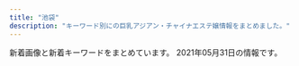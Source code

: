 ```yaml
---
title: "池袋"
description: "キーワード別にの巨乳アジアン・チャイナエステ嬢情報をまとめました。"
---
```


新着画像と新着キーワードをまとめています。
2021年05月31日の情報です。

<DmmAffiliateIns />
<KeywordTable
  shops={
    [
    {
        "img_links": [
            "http://es-hana.work/img/nana1.jpg",
            "http://es-hana.work/images/3.jpg",
            "http://es-hana.work/images/tg.jpg",
            "http://es-hana.work/staff/rina.jpg",
            "http://es-hana.work/staff/yui.jpg",
            "http://es-hana.work/images/sys2.jpg",
            "http://es-hana.work/images/ac1.jpg",
            "http://es-hana.work/img/miki1.jpg",
            "http://es-hana.work/images/int.jpg",
            "http://es-hana.work/staff/nami.jpg",
            "http://es-hana.work/img/yui1.jpg",
            "http://es-hana.work/images/1.jpg",
            "http://es-hana.work/images/2.jpg",
            "http://es-hana.work/img/aya1.jpg",
            "http://es-hana.work/images/ac2.jpg",
            "http://es-hana.work/images/head.jpg",
            "http://es-hana.work/img/nami1.jpg",
            "http://es-hana.work/staff/miki.jpg",
            "http://es-hana.work/images/staff_t.jpg",
            "http://es-hana.work/images/8.jpg",
            "http://es-hana.work/images/6.jpg",
            "http://es-hana.work/staff/nana.jpg",
            "http://es-hana.work/images/sys1.jpg",
            "http://es-hana.work/staff/aya.jpg",
            "http://es-hana.work/staff/haruka.jpg",
            "http://es-hana.work/images/5.jpg",
            "http://es-hana.work/images/interior_t.jpg",
            "http://es-hana.work/images/9.jpg",
            "http://es-hana.work/img/rina1.jpg",
            "http://es-hana.work/staff/ai.jpg",
            "http://es-hana.work/img/ai1.jpg",
            "http://es-hana.work/images/news.jpg",
            "http://es-hana.work/img/haruka1.jpg",
            "http://es-hana.work/staff/yuna.jpg",
            "http://es-hana.work/images/7.jpg",
            "http://es-hana.work/images/line.jpg"
        ],
        "url": "http://es-hana.work/",
        "name": "\u82b1\u6c34\u6728",
        "station": "JR\u6c60\u888b\u99c5\u897f\u53e3(\u5317)",
        "keywords": {}
    },
    {
        "keywords": {},
        "img_links": [],
        "url": "http://mangetsudou.tyo.cm/",
        "station": "JR\u6c60\u888b\u99c5\u897f\u53e3",
        "name": "\u6e80\u6708\u5802"
    },
    {
        "keywords": {
            "82": 10,
            "84": 8,
            "85": 4,
            "83": 10,
            "81": 4
        },
        "name": "\u30b9\u30a4\u30fc\u30c8\u30de\u30c3\u30c8",
        "station": "JR\u6c60\u888b\u99c5\u897f\u53e3",
        "url": "http://c-sun2.com/",
        "img_links": [
            "http://c-sun2.com/image/cast/cast_471_1_l.jpg",
            "http://c-sun2.com/img/topbar_osusume.png",
            "http://c-sun2.com/image/cast/cast_496_1_l.jpg",
            "http://c-sun2.com/image/shame/192_1_l.jpg",
            "http://c-sun2.com/image/cast/cast_534_2_l.jpg",
            "http://c-sun2.com/image/cast/cast_453_2_l.jpg",
            "http://c-sun2.com/image/cast/cast_492_2_l.jpg",
            "http://c-sun2.com/image/cast/cast_496_2_l.jpg",
            "http://c-sun2.com/image/cast/cast_473_2_l.jpg",
            "http://c-sun2.com/img/bar_therapist.png",
            "http://c-sun2.com/image/cast/cast_466_1_l.jpg",
            "http://c-sun2.com/image/cast/cast_393_2_l.jpg",
            "http://c-sun2.com/image/cast/cast_453_1_l.jpg",
            "http://c-sun2.com/image/cast/cast_485_2_l.jpg",
            "http://c-sun2.com/image/cast/cast_524_2_l.jpg",
            "http://c-sun2.com/image/cast/cast_390_1_l.jpg",
            "http://c-sun2.com/image/cast/cast_360_1_l.jpg",
            "http://c-sun2.com/image/cast/cast_466_2_l.jpg",
            "http://c-sun2.com/image/cast/cast_484_2_l.jpg",
            "http://c-sun2.com/image/cast/cast_471_2_l.jpg",
            "http://c-sun2.com/img/bar_profile.png",
            "http://c-sun2.com/image/cast/cast_326_2_l.jpg",
            "http://c-sun2.com/image/cast/cast_357_1_l.jpg",
            "http://c-sun2.com/image/cast/cast_580_1_l.jpg",
            "http://c-sun2.com/img/topbar_camp.png",
            "http://c-sun2.com/image/cast/cast_393_1_l.jpg",
            "http://c-sun2.com/image/cast/cast_533_1_l.jpg",
            "http://c-sun2.com/img/header.jpg",
            "http://c-sun2.com/image/cast/cast_357_2_l.jpg",
            "http://c-sun2.com/image/cast/cast_484_1_l.jpg",
            "http://c-sun2.com/image/cast/cast_524_1_l.jpg",
            "http://c-sun2.com/image/cast/cast_390_2_l.jpg",
            "http://c-sun2.com/img/event/camp3.jpg",
            "http://c-sun2.com/img/bar_grallery.png",
            "http://c-sun2.com/img/topbar_news.png",
            "http://c-sun2.com/image/cast/cast_485_1_l.jpg",
            "http://c-sun2.com/image/cast/cast_533_2_l.jpg",
            "http://c-sun2.com/image/cast/cast_362_2_l.jpg",
            "http://c-sun2.com/image/cast/cast_473_1_l.jpg",
            "http://c-sun2.com/img/icon/new.png",
            "http://c-sun2.com/image/cast/cast_534_1_l.jpg",
            "http://c-sun2.com/image/cast/cast_360_2_l.jpg",
            "http://c-sun2.com/image/cast/cast_362_1_l.jpg",
            "http://c-sun2.com/image/cast/cast_492_1_l.jpg",
            "http://c-sun2.com/image/cast/cast_326_1_l.jpg"
        ]
    },
    {
        "station": "JR\u6c60\u888b\u99c5\u897f\u53e3",
        "url": "https://www.aroma-angels.net/",
        "keywords": {
            "D": 19,
            "88": 5,
            "E": 1,
            "C": 49,
            "85": 15,
            "86": 6,
            "83": 2,
            "87": 7
        },
        "img_links": [
            "https://menlog.net/link/menlog20040.jpg",
            "https://www.aroma-angels.net/images/ml_11_1_882.jpg",
            "https://www.aroma-angels.net/images/mc_1_1_446.jpg",
            "https://www.aroma-angels.net/images/up_5_18_0.jpg",
            "http://www.aroma-angels.net/images/up_5_6_0.jpg",
            "http://www.aroma-angels.net/images/mt_10_1_144.jpg",
            "https://www.aroma-angels.net/images/ml_11_1_241.jpg",
            "https://www.aroma-angels.net/images/ml_11_1_960.jpg",
            "https://www.aroma-angels.net/images/mc_1_1_505.jpg",
            "https://www.aroma-angels.net/images/mc_1_1_1698.jpeg",
            "https://www.aroma-angels.net/images/ml_11_1_506.jpg",
            "http://www.aroma-angels.net/images/mt_10_1_505.jpg",
            "https://www.aroma-angels.net/images/up_5_8_0.jpg",
            "https://www.aroma-angels.net/images/mc_1_1_508.jpg",
            "https://www.aroma-angels.net/images/ml_11_1_1285.jpg",
            "http://www.aroma-angels.net/images/up_5_27_0.jpg",
            "https://www.aroma-angels.net/asset/img/top.jpg",
            "https://www.aroma-angels.net/images/mc_1_2_144.jpg",
            "https://www.aroma-angels.net/images/ml_11_1_445.jpg",
            "https://www.aroma-angels.net/images/ml_11_1_239.jpg",
            "http://www.aroma-angels.net/images/up_5_23_0.jpg",
            "https://www.aroma-angels.net/images/mc_1_2_445.jpg",
            "http://www.aroma-angels.net/images/mt_10_1_508.jpg",
            "https://www.aroma-angels.net/images/link/link_37.png",
            "https://www.aroma-angels.net/images/up_5_15_0.jpg",
            "https://www.aroma-angels.net/images/ml_11_1_314.jpg",
            "https://www.aroma-angels.net/images/mt_10_1_1092.jpg",
            "https://www.aroma-angels.net/images/mt_10_1_506.jpg",
            "https://www.aroma-angels.net/images/ml_11_1_508.jpg",
            "http://www.aroma-angels.net/asset/img/spacer300x450.png",
            "https://www.aroma-angels.net/images/ml_11_1_268.jpg",
            "https://www.aroma-angels.net/images/up_5_23_0.jpg",
            "https://www.aroma-angels.net/images/link/link_15.jpg",
            "http://www.aroma-angels.net/asset/img/top2.jpg",
            "http://www.aroma-angels.net/images/up_5_8_0.jpg",
            "https://www.aroma-angels.net/images/up_5_5_0.jpg",
            "https://www.aroma-angels.net/images/mc_1_2_1092.jpg",
            "https://www.aroma-angels.net/images/up_5_13_0.jpg",
            "http://www.aroma-angels.net/images/up_5_26_0.jpg",
            "http://www.aroma-angels.net/images/link/link_34.jpg",
            "https://www.aroma-angels.net/images/ml_11_1_1698.jpeg",
            "http://www.aroma-angels.net/images/mt_10_1_506.jpg",
            "https://www.aroma-angels.net/images/link/link_34.jpg",
            "https://www.aroma-angels.net/images/ml_11_1_208.jpg",
            "https://www.aroma-angels.net/asset/img/spacer_gallery.png",
            "https://www.aroma-angels.net/images/mt_10_1_105.jpg",
            "https://www.aroma-angels.net/images/ml_11_1_240.jpg",
            "https://www.aroma-angels.net/images/ml_11_1_144.jpg",
            "https://www.aroma-angels.net/asset/img/top2.jpg",
            "https://www.aroma-angels.net/images/ml_11_1_105.jpg",
            "https://www.aroma-angels.net/images/mc_1_1_1064.jpg",
            "https://www.aroma-angels.net/images/mt_10_1_505.jpg",
            "http://www.aroma-angels.net/images/up_5_7_0.jpg",
            "https://www.aroma-angels.net/images/up_5_26_0.jpg",
            "https://estama.jp/assets_new/default/pc/img/page/link/estama_200_40.png",
            "https://www.aroma-angels.net/images/mc_1_1_445.jpg",
            "https://www.aroma-angels.net/images/mc_1_2_105.jpg",
            "http://www.aroma-angels.net/images/up_5_5_0.jpg",
            "http://www.aroma-angels.net/asset/img/top.jpg",
            "http://www.aroma-angels.net/images/up_5_17_0.jpg",
            "http://www.aroma-angels.net/images/up_5_22_0.jpg",
            "https://www.aroma-angels.net/images/up_5_9_0.jpg",
            "https://www.aroma-angels.net/images/ml_11_1_1064.jpg",
            "https://www.aroma-angels.net/images/up_5_14_0.jpg",
            "https://www.aroma-angels.net/images/ml_11_1_446.jpg",
            "http://www.aroma-angels.net/images/link/link_27.jpg",
            "https://www.aroma-angels.net/images/up_5_6_0.jpg",
            "https://www.aroma-angels.net/images/mc_1_1_208.jpg",
            "https://www.aroma-angels.net/images/up_5_22_0.jpg",
            "http://www.aroma-angels.net/images/link/link_15.jpg",
            "http://www.aroma-angels.net/images/up_5_25_0.jpg",
            "https://www.aroma-angels.net/images/mt_10_1_508.jpg",
            "https://www.aroma-angels.net/images/ml_11_1_425.jpg",
            "https://www.aroma-angels.net/asset/img/spacer300x450.png",
            "https://www.aroma-angels.net/images/ml_11_1_1272.jpg",
            "http://www.aroma-angels.net/images/link/link_37.png",
            "https://www.aroma-angels.net/images/mc_1_1_241.jpg",
            "http://www.aroma-angels.net/images/link/link_31.jpg",
            "http://www.aroma-angels.net/images/mt_10_1_1092.jpg",
            "https://www.aroma-angels.net/images/up_5_27_0.jpg",
            "https://www.aroma-angels.net/images/link/link_19.jpg",
            "https://www.aroma-angels.net/images/ml_11_1_1338.jpg",
            "https://www.aroma-angels.net/images/mc_1_1_1092.jpg",
            "https://www.aroma-angels.net/images/up_5_7_0.jpg",
            "https://www.aroma-angels.net/images/ml_11_1_1092.jpg",
            "https://www.aroma-angels.net/images/ml_11_1_1411.jpg",
            "http://www.aroma-angels.net/asset/img/spacer900x360.png",
            "https://www.aroma-angels.net/images/mc_1_1_506.jpg",
            "https://www.aroma-angels.net/images/up_5_25_0.jpg",
            "https://www.aroma-angels.net/images/mt_10_1_446.jpg",
            "https://www.aroma-angels.net/images/mc_1_1_507.jpg",
            "https://www.aroma-angels.net/images/mc_1_1_144.jpg",
            "https://www.aroma-angels.net/images/ml_11_1_505.jpg",
            "http://www.aroma-angels.net/images/mt_10_1_105.jpg",
            "https://www.aroma-angels.net/images/up_5_17_0.jpg",
            "https://www.aroma-angels.net/asset/img/spacer900x360.png",
            "https://www.aroma-angels.net/images/up_5_11_0.jpeg",
            "http://www.aroma-angels.net/images/up_5_10_0.jpg",
            "https://www.aroma-angels.net/images/ml_11_1_2202.jpg",
            "https://www.aroma-angels.net/images/mc_1_1_425.jpg",
            "http://www.aroma-angels.net/images/mt_10_1_446.jpg",
            "https://www.aroma-angels.net/images/up_5_12_0.jpg",
            "https://www.aroma-angels.net/images/mc_1_1_882.jpg",
            "https://www.aroma-angels.net/images/link/link_31.jpg",
            "https://www.aroma-angels.net/images/ml_11_1_507.jpg",
            "http://www.aroma-angels.net/images/up_5_9_0.jpg",
            "https://www.aroma-angels.net/images/up_5_10_0.jpg",
            "https://www.aroma-angels.net/images/link/link_27.jpg",
            "https://www.aroma-angels.net/images/mc_1_1_105.jpg",
            "https://www.aroma-angels.net/images/mt_10_1_144.jpg",
            "https://www.aroma-angels.net/images/up_5_19_0.jpg"
        ],
        "name": "AromaAngels\uff5e\u6c60\u888b\u30a2\u30ed\u30de\u30a8\u30f3\u30b8\u30a7\u30eb\u30ba\uff5e"
    },
    {
        "name": "New RELAX TIME",
        "url": "https://www.relax-es.net/",
        "keywords": {
            "F": 27,
            "C": 35,
            "89": 49,
            "E": 63,
            "D": 48,
            "87": 18,
            "88": 63,
            "90": 9
        },
        "img_links": [
            "https://www.relax-es.net/w160-p400/img/uploadfile/imgpc01601601781.jpg",
            "https://www.relax-es.net/w160-p400/img/uploadfile/imgpc01601942105.jpg",
            "https://www.relax-es.net/w200-p300/img/uploadfile/imgpc01601601975.jpg",
            "https://www.relax-es.net/w200-p300/img/uploadfile/imgpc01601942142.jpg",
            "https://www.relax-es.net/img/uploadfile/imgpc01601602761.jpg",
            "https://www.relax-es.net/img/uploadfile/imgpc01601602016.jpg",
            "https://www.relax-es.net/w160-p400/img/uploadfile/imgpc01601602890.jpg",
            "https://www.relax-es.net/img/uploadfile/imgpc01601602188.jpg",
            "https://www.relax-es.net/img/uploadfile/imgpc01608535915.jpg",
            "https://www.relax-es.net/img/num4.png",
            "https://www.relax-es.net/w160-p400/img/uploadfile/imgpc01601603008.jpg",
            "https://www.relax-es.net/img/num2.png",
            "https://www.relax-es.net/img/uploadfile/img_1601600707.jpg",
            "https://www.relax-es.net/img/uploadfile/imgpc01608535716.jpg",
            "https://www.relax-es.net/img/uploadfile/imgpc01601602443.jpg",
            "https://www.relax-es.net/img/syscard.png",
            "https://www.relax-es.net/img/kantan.jpg",
            "https://www.relax-es.net/img/area.jpg",
            "https://www.relax-es.net/w160-p400/img/uploadfile/imgpc01601602326.jpg",
            "https://www.relax-es.net/w160-p400/img/uploadfile/imgpc01601602676.jpg",
            "https://www.relax-es.net/img/uploadfile/imgpc01601602890.jpg",
            "https://www.relax-es.net/w200-p300/img/uploadfile/imgpc01601942165.jpg",
            "https://www.relax-es.net/img/uploadfile/imgpc01608535826.jpg",
            "https://www.relax-es.net/img/uploadfile/imgpc01601942165.jpg",
            "https://www.relax-es.net/img/uploadfile/imgpc01601602970.jpg",
            "https://www.relax-es.net/w200-p300/img/uploadfile/imgpc01608535716.jpg",
            "https://www.relax-es.net/w200-p80/img/uploadfile/imgpc01601942105.jpg",
            "https://www.relax-es.net/img/uploadfile/img_1601600792.jpg",
            "https://www.relax-es.net/img/uploadfile/imgpc01601603008.jpg",
            "https://www.relax-es.net/img/bana04.jpg",
            "https://www.relax-es.net/w160-p400/img/uploadfile/imgpc01601602016.jpg",
            "https://www.relax-es.net/w160-p400/img/uploadfile/imgpc01608535826.jpg",
            "https://www.relax-es.net/img/uploadfile/imgpc01601942123.jpg",
            "https://www.relax-es.net/w160-p400/img/uploadfile/imgpc01601942142.jpg",
            "https://www.relax-es.net/w160-p400/img/uploadfile/imgpc01601602761.jpg",
            "https://www.relax-es.net/img/num3.png",
            "https://www.relax-es.net/w160-p400/img/uploadfile/imgpc01608535716.jpg",
            "https://www.relax-es.net/img/uploadfile/imgpc01601602403.jpg",
            "https://www.relax-es.net/w230-p230/img/uploadfile/img_1601600792.jpg",
            "https://www.relax-es.net/w160-p400/img/uploadfile/imgpc01601942123.jpg",
            "https://www.relax-es.net/img/bana01.jpg",
            "https://www.relax-es.net/img/uploadfile/imgpc01601942142.jpg",
            "https://www.relax-es.net/w160-p400/img/uploadfile/imgpc01608535915.jpg",
            "https://www.relax-es.net/img/uploadfile/imgpc01601602326.jpg",
            "https://www.relax-es.net/w160-p400/img/uploadfile/imgpc01601601975.jpg",
            "https://www.relax-es.net/img/uploadfile/imgpc01601602676.jpg",
            "https://www.relax-es.net/w200-p300/img/uploadfile/imgpc01601602970.jpg",
            "https://www.relax-es.net/w160-p400/img/uploadfile/imgpc01608535783.jpg",
            "https://www.relax-es.net/img/uploadfile/imgpc01601942105.jpg",
            "https://www.relax-es.net/img/icon/new.png",
            "https://www.relax-es.net/w160-p400/img/uploadfile/imgpc01601602269.jpg",
            "https://www.relax-es.net/img/num5.png",
            "https://www.relax-es.net/w200-p300/img/uploadfile/imgpc01601603008.jpg",
            "https://www.relax-es.net/w300-p200/img/uploadfile/imgpc01601942105.jpg",
            "https://www.relax-es.net/w200-p300/img/uploadfile/imgpc01601602403.jpg",
            "https://www.relax-es.net/img/num1.png",
            "https://www.relax-es.net/img/bana05.jpg",
            "https://www.relax-es.net/w160-p400/img/uploadfile/imgpc01601942165.jpg",
            "https://www.relax-es.net/w300-p200/img/uploadfile/imgpc01601601975.jpg",
            "https://www.relax-es.net/w160-p400/img/uploadfile/imgpc01601942092.jpg",
            "https://www.relax-es.net/img/uploadfile/imgpc01601601781.jpg",
            "https://www.relax-es.net/img/bana07.jpg",
            "https://www.relax-es.net/w160-p400/img/uploadfile/imgpc01601602403.jpg",
            "https://www.relax-es.net/img/uploadfile/imgpc01608535783.jpg",
            "https://www.relax-es.net/img/uploadfile/imgpc01601601975.jpg",
            "https://www.relax-es.net/w160-p400/img/uploadfile/imgpc01601602188.jpg",
            "https://www.relax-es.net/img/bana03.jpg",
            "https://www.relax-es.net/img/bana02.jpg",
            "https://www.relax-es.net/img/uploadfile/1601603998.png",
            "https://www.relax-es.net/img/companioncoment.png",
            "https://www.relax-es.net/img/uploadfile/imgpc01601942092.jpg",
            "https://www.relax-es.net/img/bana10.jpg",
            "https://www.relax-es.net/w160-p400/img/uploadfile/imgpc01601602443.jpg",
            "https://www.relax-es.net/img/uploadfile/imgpc01601602269.jpg",
            "https://www.relax-es.net/w200-p300/img/uploadfile/imgpc01601942092.jpg",
            "https://www.relax-es.net/w200-p300/img/uploadfile/imgpc01608535915.jpg",
            "https://www.relax-es.net/w160-p400/img/uploadfile/imgpc01601602970.jpg"
        ],
        "station": "JR\u6c60\u888b\u99c5\u897f\u53e3(\u5317)"
    },
    {
        "name": "CoCo8 \u30b3\u30b3\u30a8\u30a4\u30c8",
        "keywords": {
            "86": 2,
            "88": 1,
            "90": 1
        },
        "station": "JR\u6c60\u888b\u99c5\u897f\u53e3",
        "url": "http://www.coco-8.jp/",
        "img_links": [
            "http://www.coco-8.jp/_src/36741636/5.jpg",
            "http://www.coco-8.jp/_src/36741672/4.jpg",
            "http://www.coco-8.jp/_src/37791774/wechatimg437_20201113100952153.jpg",
            "http://www.coco-8.jp/_src/36742630/b.png",
            "http://www.coco-8.jp/_src/49977785/wechatimg336_20201102105038881.jpg",
            "http://www.coco-8.jp/_src/36741671/2.jpg",
            "http://www.coco-8.jp/_src/37791754/smartselect_20191212-140919_wechat.jpg",
            "http://www.coco-8.jp/_src/36746641/risa.jpg",
            "http://www.coco-8.jp/_src/36745876/pic1.jpg",
            "http://www.coco-8.jp/_src/36746644/lineline.png",
            "http://www.coco-8.jp/_src/36742714/s2.jpg",
            "http://www.coco-8.jp/_src/36746639/lineline.png",
            "http://www.coco-8.jp/_src/36746642/risa.jpg",
            "http://www.coco-8.jp/_src/36741640/1.jpg",
            "http://www.coco-8.jp/_src/36746635/iwa1.jpg",
            "http://www.coco-8.jp/_src/36746692/g3.jpg",
            "http://www.coco-8.jp/_src/36746636/iwa1.jpg",
            "http://www.coco-8.jp/_src/36742459/2.jpg",
            "http://www.coco-8.jp/_src/36742640/b.png",
            "http://www.coco-8.jp/_src/36741678/down.png",
            "http://www.coco-8.jp/_src/36741638/4.jpg",
            "http://www.coco-8.jp/_src/36746732/road2.png",
            "http://www.coco-8.jp/_src/54960397/wechatimg955.jpg",
            "http://www.coco-8.jp/_src/54960393/wechatimg955.jpg",
            "http://www.coco-8.jp/_src/36741674/5.jpg",
            "http://www.coco-8.jp/_src/36746714/b.png",
            "http://www.coco-8.jp/_src/36746345/maya.jpg",
            "http://www.coco-8.jp/_src/36745880/pic2.jpg",
            "http://www.coco-8.jp/_src/36746704/g5.png",
            "http://www.coco-8.jp/_src/36820891/cam3.png",
            "http://www.coco-8.jp/_src/36746351/lineline.png",
            "http://www.coco-8.jp/_src/36746397/mei1.jpg",
            "http://www.coco-8.jp/_src/37791789/lineline.png",
            "http://www.coco-8.jp/_src/54960364/wechatimg955.jpg",
            "http://www.coco-8.jp/_src/36742655/down.png",
            "http://www.coco-8.jp/_src/36746633/lineline.png",
            "http://www.coco-8.jp/_src/36742658/s1.jpg",
            "http://www.coco-8.jp/_src/36742636/b.png",
            "http://www.coco-8.jp/_src/36746380/aki.jpg",
            "http://www.coco-8.jp/_src/36742642/b.png",
            "http://www.coco-8.jp/_src/36813493/cam2.jpg",
            "http://www.coco-8.jp/_src/54960396/wechatimg955.jpg",
            "http://www.coco-8.jp/_src/36741637/3.jpg",
            "http://www.coco-8.jp/_src/36741639/2.jpg",
            "http://www.coco-8.jp/_src/49632727/wechatimg336_20201102105038881.jpg",
            "http://www.coco-8.jp/_src/36743040/s5.jpg",
            "http://www.coco-8.jp/_src/49977786/wechatimg336_20201102105038881.jpg",
            "http://www.coco-8.jp/_src/36742462/5.jpg",
            "http://www.coco-8.jp/_src/36746398/mei1.jpg",
            "http://www.coco-8.jp/_src/36741670/1.jpg",
            "http://www.coco-8.jp/_src/36746379/aki.jpg",
            "http://www.coco-8.jp/_src/36813492/cam2.jpg",
            "http://www.coco-8.jp/_src/36742644/sayuri.jpg",
            "http://www.coco-8.jp/_src/36746320/sayuri.jpg",
            "http://www.coco-8.jp/_src/49632559/wechatimg336_20201102105038881.jpg",
            "http://www.coco-8.jp/_src/36746688/g2.jpg",
            "http://www.coco-8.jp/_src/36746395/lineline.png",
            "http://www.coco-8.jp/_src/36742780/s3.jpg",
            "http://www.coco-8.jp/_src/49977665/wechatimg437_20201113100952153.jpg",
            "http://www.coco-8.jp/_src/49977773/wechatimg437_20201113100952153.jpg",
            "http://www.coco-8.jp/_src/36746346/maya.jpg",
            "http://www.coco-8.jp/_src/54960394/lineline.png",
            "http://www.coco-8.jp/_src/49977789/lineline.png",
            "http://www.coco-8.jp/_src/36746331/lineline.png",
            "http://www.coco-8.jp/_src/36746682/g.jpg",
            "http://www.coco-8.jp/_src/36742460/3.jpg",
            "http://www.coco-8.jp/_src/37791773/wechatimg437_20201113100952153.jpg",
            "http://www.coco-8.jp/_src/55662797/img20210426142633666355.png",
            "http://www.coco-8.jp/_src/36746702/g6.jpg",
            "http://www.coco-8.jp/_src/36742461/4.jpg",
            "http://www.coco-8.jp/_src/36742791/s4.jpg",
            "http://www.coco-8.jp/_src/36712010/sayuri.jpg",
            "http://www.coco-8.jp/_src/36741673/3.jpg",
            "http://www.coco-8.jp/_src/36742458/1.jpg",
            "http://www.coco-8.jp/_src/36742638/b.png",
            "http://www.coco-8.jp/_src/36820892/cam3.png"
        ]
    },
    {
        "img_links": [
            "http://awakoku.net/girls/mina2.jpg",
            "http://awakoku.net/girls/saki1.jpg",
            "http://awakoku.net/girls/yumi.jpg",
            "http://awakoku.net/girls/kana1.jpg",
            "http://awakoku.net/girls/nana11.jpg",
            "http://awakoku.net/girls/hana1.jpg",
            "http://awakoku.net/girls/miyuki1.jpg",
            "http://awakoku.net/girls/hana2.jpg",
            "http://awakoku.net/girls/yuri1.jpg",
            "http://awakoku.net/girls/sakura1.jpg",
            "http://awakoku.net/girls/miyuki2.jpg",
            "http://manpuku-web2.sakura.ne.jp/awakoku/image/header.jpg",
            "http://awakoku.net/girls/noimage.jpg",
            "http://awakoku.net/girls/mina1.jpg",
            "http://awakoku.net/girls/misaki2.jpg",
            "http://awakoku.net/girls/kana2.jpg",
            "http://awakoku.net/girls/nagisa2.jpg",
            "http://awakoku.net/girls/nagisa1.jpg",
            "http://awakoku.net/girls/nana22.jpg",
            "http://awakoku.net/girls/misaki1.jpg",
            "http://awakoku.net/girls/ami1.jpg",
            "http://awakoku.net/topics/img/7-1.jpg",
            "http://awakoku.net/girls/aya1.jpg",
            "http://awakoku.net/girls/yuri2.jpg",
            "http://awakoku.net/image/pickup.jpg"
        ],
        "name": "\u30a2\u30ef\u56fd\u515a",
        "keywords": {
            "D": 1,
            "C": 23,
            "85": 2,
            "F": 1,
            "86": 1,
            "84": 3,
            "87": 3,
            "88": 2,
            "83": 4,
            "E": 2
        },
        "station": "JR\u6c60\u888b\u99c5\u897f\u53e3",
        "url": "http://awakoku.net/"
    },
    {
        "img_links": [
            "http://koi.este.work/t3.jpg",
            "http://koi.este.work/up_5_3_0.jpg",
            "http://koi.este.work/2/uploadimg/1579481243.jpg",
            "http://koi.este.work/b_girl.png",
            "http://koi.este.work/tennai2.jpg",
            "http://koi.este.work/tennai3.jpg",
            "http://koi.este.work/b_news.png",
            "http://koi.este.work/2/uploadimg/1601879728.jpg",
            "http://momipara.jp/img/link/momi88.jpg",
            "http://koi.este.work/mens-esthe.png",
            "http://koi.este.work/2/uploadimg/1577672563.jpg",
            "http://koi.este.work/top.jpg",
            "http://koi.este.work/tennai4.jpg",
            "http://koi.este.work/t1.jpg",
            "http://koi.este.work/tennai.png",
            "http://koi.este.work/2/uploadimg/1565558725.jpg"
        ],
        "keywords": {
            "86": 7,
            "C": 14,
            "D": 21,
            "85": 7,
            "83": 21
        },
        "name": "\u604b",
        "station": "JR\u6c60\u888b\u99c5\u897f\u53e3",
        "url": "http://koi.este.work/"
    },
    {
        "station": "JR\u6c60\u888b\u99c5\u6771\u53e3",
        "keywords": {},
        "url": "http://manian-ikebukuro.com/",
        "name": "\u6d17\u4f53\u30de\u30cb\u30a2",
        "img_links": [
            "http://manian-ikebukuro.com/image/cast/cast_73_1_s.jpg",
            "http://manian-ikebukuro.com/image/cast/cast_6_1_s.jpg",
            "http://manian-ikebukuro.com/image/cast/cast_71_2_l.jpg",
            "http://manian-ikebukuro.com/image/cast/cast_77_1_s.jpg",
            "http://manian-ikebukuro.com/image/cast/cast_68_1_s.jpg",
            "http://manian-ikebukuro.com/image/cast/cast_63_1_s.jpg",
            "http://manian-ikebukuro.com/image/cast/cast_70_1_s.jpg",
            "http://manian-ikebukuro.com/image/cast/cast_68_2_l.jpg",
            "http://manian-ikebukuro.com/image/cast/cast_80_1_s.jpg",
            "http://manian-ikebukuro.com/image/cast/cast_64_2_l.jpg",
            "http://manian-ikebukuro.com/image/cast/cast_77_1_l.jpg",
            "http://manian-ikebukuro.com/image/cast/cast_47_1_s.jpg",
            "http://manian-ikebukuro.com/img/pickupGirl.png",
            "http://manian-ikebukuro.com/image/cast/cast_75_2_l.jpg",
            "http://manian-ikebukuro.com/image/cast/cast_71_1_s.jpg",
            "http://manian-ikebukuro.com/image/cast/cast_2_1_s.jpg",
            "http://manian-ikebukuro.com/image/cast/cast_80_1_l.jpg",
            "http://manian-ikebukuro.com/image/cast/cast_2_1_l.jpg",
            "http://manian-ikebukuro.com/image/cast/cast_69_1_s.jpg",
            "http://manian-ikebukuro.com/image/cast/cast_69_1_l.jpg",
            "http://manian-ikebukuro.com/img/line1.jpg",
            "http://manian-ikebukuro.com/image/cast/cast_67_1_l.jpg",
            "http://manian-ikebukuro.com/image/cast/cast_64_1_l.jpg",
            "http://manian-ikebukuro.com/image/cast/cast_67_2_l.jpg",
            "http://manian-ikebukuro.com/image/cast/cast_71_1_l.jpg",
            "http://manian-ikebukuro.com/image/cast/cast_47_2_l.jpg",
            "http://manian-ikebukuro.com/img/bar_profile.png",
            "http://manian-ikebukuro.com/image/cast/cast_74_2_l.jpg",
            "http://manian-ikebukuro.com/image/cast/10x10.jpg",
            "http://manian-ikebukuro.com/image/cast/cast_68_1_l.jpg",
            "http://manian-ikebukuro.com/image/cast/cast_67_1_s.jpg",
            "http://manian-ikebukuro.com/img/QRcode.png",
            "http://manian-ikebukuro.com/image/cast/cast_77_2_l.jpg",
            "http://manian-ikebukuro.com/image/cast/cast_47_1_l.jpg",
            "http://manian-ikebukuro.com/img/header0.jpg",
            "http://manian-ikebukuro.com/image/cast/cast_75_1_s.jpg",
            "http://manian-ikebukuro.com/image/cast/cast_64_1_s.jpg",
            "http://manian-ikebukuro.com/img/bar_staff.png",
            "http://manian-ikebukuro.com/sp/img/tel.png",
            "http://manian-ikebukuro.com/image/cast/cast_80_2_l.jpg",
            "http://manian-ikebukuro.com/image/cast/cast_74_1_s.jpg",
            "http://manian-ikebukuro.com/image/cast/cast_73_2_l.jpg",
            "http://manian-ikebukuro.com/image/cast/cast_69_2_l.jpg",
            "http://manian-ikebukuro.com/image/cast/cast_74_1_l.jpg",
            "http://manian-ikebukuro.com/img/tel.png",
            "http://manian-ikebukuro.com/img/spSite.jpg",
            "http://manian-ikebukuro.com/image/cast/cast_2_2_l.jpg",
            "http://manian-ikebukuro.com/image/cast/cast_63_1_l.jpg",
            "http://manian-ikebukuro.com/img/news3.png",
            "http://manian-ikebukuro.com/image/cast/cast_75_1_l.jpg",
            "http://manian-ikebukuro.com/img/news1.png",
            "http://manian-ikebukuro.com/image/cast/cast_73_1_l.jpg"
        ]
    },
    {
        "keywords": {
            "F": 43,
            "84": 235,
            "88": 44,
            "82": 53,
            "C": 240,
            "85": 94,
            "83": 138,
            "D": 187
        },
        "img_links": [
            "https://honeybee2.com/images_staff/168/111319171076.jpg",
            "https://honeybee2.com/images/bnr_side_card.png",
            "https://honeybee2.com/images/btn_next.png",
            "https://honeybee2.com/images_staff/133/041312285087.jpg",
            "https://honeybee2.com/images/bnr_side_concept.png",
            "https://honeybee2.com/images_staff/60/050115251333.jpg",
            "https://honeybee2.com/images/bnr_160_45.jpg",
            "https://honeybee2.com/images_staff/150/050113284720.jpg",
            "https://honeybee2.com/images/img_info_01.png",
            "https://honeybee2.com/images_staff/99/050115040623.jpg",
            "https://honeybee2.com/images/pagetop_off.png",
            "https://honeybee2.com/images_staff/134/041314164177.jpg",
            "https://honeybee2.com/images_staff/60/032207120681.jpg",
            "https://honeybee2.com/images_staff/136/041523165620.jpg",
            "https://honeybee2.com/images_staff/176/050115410027.jpg",
            "https://honeybee2.com/images/img_gallery_03.png",
            "https://honeybee2.com/images/img_gallery_06.png",
            "https://honeybee2.com/images_staff/99/110211050217.jpg",
            "https://honeybee2.com/images/btn_back.png",
            "https://honeybee2.com/images/bnr_200_40.jpg",
            "https://honeybee2.com/images/bnr_468_60.jpg",
            "https://honeybee2.com/images_staff/117/082321050834.jpg",
            "https://honeybee2.com/images/vis_castframe_01.png",
            "https://honeybee2.com/images/bnr_88_31.jpg",
            "https://honeybee2.com/images_staff/136/050114025434.jpg",
            "https://honeybee2.com/images/icon_new.png",
            "https://honeybee2.com/images_staff/111/070714141435.jpg",
            "https://honeybee2.com/images/img_gallery_02.png",
            "https://honeybee2.com/images_staff/117/050114225897.jpg",
            "https://honeybee2.com/images_staff/142/050113450875.jpg",
            "https://honeybee2.com/images/vis_profileframe.png",
            "https://honeybee2.com/images_staff/150/091116274617.jpg",
            "https://honeybee2.com/images/img_info_02.png",
            "https://honeybee2.com/images/icon_ranking_01.png",
            "https://honeybee2.com/images/icon_ranking_04.png",
            "https://honeybee2.com/images/img_gallery_04.png",
            "https://honeybee2.com/images_staff/168/050113400416.jpg",
            "https://honeybee2.com/images/icon_ranking_05.png",
            "https://honeybee2.com/images/img_gallery_05.png",
            "https://honeybee2.com/images_staff/133/050114310512.jpg",
            "https://honeybee2.com/images/no_image.jpg",
            "https://honeybee2.com/images/img_info_03.png",
            "https://honeybee2.com/images/img_info.png",
            "https://honeybee2.com/images/icon_ranking_03.png",
            "https://honeybee2.com/images_staff/108/050115134296.jpg",
            "https://honeybee2.com/images_staff/175/050113092189.jpg",
            "https://honeybee2.com/images_staff/142/060611265633.jpg",
            "https://honeybee2.com/images_staff/111/050114432551.jpg",
            "https://honeybee2.com/images/img_gallery_01.png"
        ],
        "station": "JR\u6c60\u888b\u99c5\u897f\u53e3(\u5317)",
        "url": "https://honeybee2.com/",
        "name": "\u30cf\u30cb\u30fc\u30d3\u30fc"
    },
    {
        "keywords": {},
        "url": "http://primore.jpest.net/",
        "station": "JR\u6c60\u888b\u99c5\u6771\u53e3",
        "name": "Primore \uff5e\u30d7\u30ea\u30e2\u30a2\uff5e",
        "img_links": [
            "http://primore.jpest.net/uploads//sites/9/2020/06/aroma2.jpg",
            "http://primore.jpest.net/uploads//sites/9/2021/04/3.jpg",
            "http://primore.jpest.net/uploads//sites/9/2020/06/01.jpg",
            "http://primore.jpest.net/uploads//sites/9/2020/06/r5.jpg",
            "http://primore.jpest.net/uploads//sites/9/2020/06/s3.jpg",
            "http://primore.jpest.net/uploads//sites/9/2020/06/s1.jpg",
            "http://primore.jpest.net/uploads//sites/9/2020/06/r4.jpg",
            "http://primore.jpest.net/uploads//sites/9/2020/06/s2.jpg",
            "http://primore.jpest.net/uploads//sites/9/2020/06/4.jpg",
            "http://primore.jpest.net/uploads//sites/9/2020/06/r2.jpg",
            "http://primore.jpest.net/uploads//sites/9/2020/06/aroma1.jpg",
            "http://primore.jpest.net/uploads//sites/9/2021/04/1.jpg",
            "http://primore.jpest.net/uploads//sites/9/2020/06/top-2.png",
            "http://primore.jpest.net/uploads//sites/9/2020/06/s4.jpg",
            "http://primore.jpest.net/uploads//sites/9/2020/06/02.jpg",
            "http://primore.jpest.net/uploads//sites/9/2020/06/r3.jpg",
            "http://primore.jpest.net/uploads//sites/9/2021/04/2.jpg",
            "http://primore.jpest.net/uploads//sites/9/2020/06/top1-3.png",
            "http://primore.jpest.net/uploads//sites/9/2020/06/r1.jpg"
        ]
    },
    {
        "station": "JR\u6c60\u888b\u99c5\u897f\u53e3",
        "keywords": {},
        "url": "http://new-paradise.net/",
        "img_links": [
            "http://new-paradise.net/images/down.png",
            "http://new-paradise.net/images/a4.jpg",
            "http://new-paradise.net/images/honoka.jpg",
            "http://new-paradise.net/images/noa.jpg",
            "http://new-paradise.net/images/r3.jpg",
            "http://new-paradise.net/images/mobile.png",
            "http://new-paradise.net/images/misaki01.jpg",
            "http://new-paradise.net/images/zi_staff.png",
            "http://new-paradise.net/images/flash1.jpg",
            "http://new-paradise.net/images/misaki02.jpg",
            "http://new-paradise.net/images/a3.jpg",
            "http://new-paradise.net/images/kiki02.jpg",
            "http://new-paradise.net/images/a1.jpg",
            "http://new-paradise.net/images/a7.jpg",
            "http://new-paradise.net/images/up.png",
            "http://new-paradise.net/images/a6.jpg",
            "http://new-paradise.net/images/itigo.jpg",
            "http://new-paradise.net/images/info.jpg",
            "http://new-paradise.net/images/kiki.jpg",
            "http://new-paradise.net/images/g0.jpg",
            "http://new-paradise.net/images/a2.jpg",
            "http://new-paradise.net/images/kanna02.jpg",
            "http://new-paradise.net/images/a5.jpg"
        ],
        "name": "\u5fc3\u30d1\u30e9\u30c0\u30a4\u30b9"
    },
    {
        "name": "\u30a2\u30ed\u30de\u30ed\u30de\u30f3\u30b9",
        "keywords": {
            "C": 21
        },
        "url": "http://salon-arm.com/",
        "station": "JR\u6c60\u888b\u99c5\u897f\u53e3",
        "img_links": [
            "http://salon-arm.com/staff/ai/01mb.jpg",
            "http://salon-arm.com/img/ttl_staff.png",
            "http://salon-arm.com/staff/saya/01mb.jpg",
            "http://salon-arm.com/i/files/homeimg.jpg",
            "http://salon-arm.com/img/ttl_tnew.png",
            "http://salon-arm.com/staff/emi/01.jpg",
            "http://salon-arm.com/pic/top.png",
            "http://salon-arm.com/staff/ringo/01mb.jpg",
            "http://salon-arm.com/pic/head.png",
            "http://salon-arm.com/staff/ichigo/01.jpg",
            "http://salon-arm.com/staff/emi/01mb.jpg",
            "http://salon-arm.com/img/att.jpg",
            "http://salon-arm.com/staff/mai/01.jpg",
            "http://salon-arm.com/img/ttl_mobile.png",
            "http://salon-arm.com/staff/reina/01mb.jpg",
            "http://salon-arm.com/staff/rika/01mb.jpg",
            "http://salon-arm.com/img/ttl_line.png",
            "http://salon-arm.com/staff/midori/01mb.jpg",
            "http://salon-arm.com/staff/ringo/01.jpg",
            "http://salon-arm.com/staff/yuuka/01.jpg",
            "http://salon-arm.com/staff/nana/01mb.jpg",
            "http://salon-arm.com/staff/reina/01.jpg",
            "http://salon-arm.com/staff/kaori/01mb.jpg",
            "http://salon-arm.com/staff/midori/01.jpg",
            "http://salon-arm.com/staff/ichigo/01mb.jpg",
            "http://salon-arm.com/staff/saya/01.jpg",
            "http://salon-arm.com/staff/mai/01mb.jpg",
            "http://salon-arm.com/staff/yuuka/01mb.jpg",
            "http://salon-arm.com/staff/ai/01.jpg",
            "http://salon-arm.com/staff/rika/01.jpg",
            "http://salon-arm.com/staff/kaori/01.jpg",
            "http://salon-arm.com/staff/nana/01.jpg",
            "http://salon-arm.com/img/ttl_concept.png"
        ]
    },
    {
        "keywords": {},
        "url": "http://foryou-est.tokyo/",
        "name": "For You",
        "station": "JR\u6c60\u888b\u99c5\u897f\u53e3",
        "img_links": [
            "http://foryou-est.tokyo/images/yuri.jpg",
            "http://foryou-est.tokyo/images/aya.jpg",
            "http://foryou-est.tokyo/images/flash1.jpg",
            "http://foryou-est.tokyo/images/sp03.jpg",
            "http://foryou-est.tokyo/images/mobile.png",
            "http://foryou-est.tokyo/images/kina.jpg",
            "http://foryou-est.tokyo/images/yumi.jpg",
            "http://foryou-est.tokyo/images/mika.jpg",
            "http://foryou-est.tokyo/images/emi.jpg",
            "http://foryou-est.tokyo/images/sp02.jpg",
            "http://foryou-est.tokyo/images/riri.jpg",
            "http://foryou-est.tokyo/images/up.png",
            "http://foryou-est.tokyo/images/sp01.jpg",
            "http://foryou-est.tokyo/images/zi_staff.png",
            "http://foryou-est.tokyo/images/ai.jpg",
            "http://foryou-est.tokyo/images/yuki.jpg",
            "http://foryou-est.tokyo/images/down.png"
        ]
    },
    {
        "station": "JR\u6c60\u888b\u99c5\u6771\u53e3",
        "keywords": {},
        "name": "\u30b9\u30de\u30a4\u30eb",
        "img_links": [],
        "url": "http://iris.iest.info/"
    },
    {
        "keywords": {
            "86": 3,
            "88": 1,
            "82": 2,
            "89": 3,
            "87": 1,
            "E": 1,
            "85": 10,
            "93": 2,
            "C": 21,
            "D": 5
        },
        "name": "\u30b7\u30e3\u30fc\u30ed\u30c3\u30c8\u59eb",
        "station": "JR\u6c60\u888b\u99c5\u897f\u53e3(\u5317)",
        "img_links": [
            "http://www.i-rlx.info/i/girl/02.jpg",
            "http://www.i-rlx.info/images/index_01.jpg",
            "http://www.i-rlx.info/images/upload/bc0752fe4e53b8c6.jpg",
            "http://www.i-rlx.info/images/upload/9e42414005a99f48.jpg",
            "http://www.i-rlx.info/images/index_18.jpg",
            "http://www.i-rlx.info/images/index_31.jpg",
            "http://www.i-rlx.info/images/upload/thumb/7d800b2f3fde617b.jpg",
            "http://www.i-rlx.info/images/upload/thumb/c3c01fea3cdcaa08.jpg",
            "http://www.i-rlx.info/i/room/r03.jpg",
            "http://www.i-rlx.info/images/staff_16.jpg",
            "http://www.i-rlx.info/images/upload/thumb/de66c0c17276977c.jpg",
            "http://www.i-rlx.info/images/index_09.jpg",
            "http://www.i-rlx.info/images/index_36.jpg",
            "http://www.i-rlx.info/girl/08.jpg",
            "http://www.i-rlx.info/images/upload/thumb/9e42414005a99f48.jpg",
            "http://www.i-rlx.info/images/upload/thumb/ac8e7ec3ac179feb.jpg",
            "http://www.i-rlx.info/images/index_22.jpg",
            "http://www.i-rlx.info/images/sub_21.jpg",
            "http://www.i-rlx.info/images/index_29.jpg",
            "http://www.i-rlx.info/images/upload/thumb/22c78aefa047b678.jpg",
            "http://www.i-rlx.info/images/upload/22c78aefa047b678.jpg",
            "http://www.i-rlx.info/i/room/r01.jpg",
            "http://www.i-rlx.info/i/girl/03.jpg",
            "http://www.i-rlx.info/images/upload/c9993cc2167b7dc9.jpg",
            "http://www.i-rlx.info/images/index_07.jpg",
            "http://www.i-rlx.info/images/index_15.jpg",
            "http://www.i-rlx.info/images/upload/thumb/bb8a47bc98c64e87.jpg",
            "http://www.i-rlx.info/images/index_35_01.jpg",
            "http://www.i-rlx.info/images/index_14.jpg",
            "http://www.i-rlx.info/images/upload/d9467bde93e01a59.jpg",
            "http://www.i-rlx.info/girl/017.jpg",
            "http://www.i-rlx.info/images/upload/thumb/b0bbe23232bed8aa.jpg",
            "http://www.i-rlx.info/images/sub_18.jpg",
            "http://www.i-rlx.info/girl/05.jpg",
            "http://www.i-rlx.info/images/upload/thumb/d9467bde93e01a59.jpg",
            "http://www.i-rlx.info/images/index_10.jpg",
            "http://www.i-rlx.info/images/upload/thumb/c9993cc2167b7dc9.jpg",
            "http://www.i-rlx.info/images/upload/c3c01fea3cdcaa08.jpg",
            "http://www.i-rlx.info/images/upload/3a57edcf235cfd8e.jpg",
            "http://www.i-rlx.info/images/upload/549fe7e03db1e8fc.jpg",
            "http://www.i-rlx.info/images/index_03.jpg",
            "http://www.i-rlx.info/girl/06.jpg",
            "http://www.i-rlx.info/images/upload/4034fe297f992f5b.jpg",
            "http://www.i-rlx.info/images/upload/19b76df66faf0b12.jpg",
            "http://www.i-rlx.info/images/upload/bb2bfea87a6127cc.jpg",
            "http://www.i-rlx.info/images/index_24.jpg",
            "http://www.i-rlx.info/images/index_12.jpg",
            "http://www.i-rlx.info/images/03.jpg",
            "http://www.i-rlx.info/images/index_08.jpg",
            "http://www.i-rlx.info/images/info.jpg",
            "http://www.i-rlx.info/images/upload/888936484d714117.jpg",
            "http://www.i-rlx.info/images/upload/thumb/5f15caf7f272770f.jpg",
            "http://www.i-rlx.info/images/index_30.jpg",
            "http://www.i-rlx.info/girl/04.jpg",
            "http://www.i-rlx.info/images/upload/de66c0c17276977c.jpg",
            "http://www.i-rlx.info/i/room/r02.jpg",
            "http://www.i-rlx.info/i/girl/01.jpg",
            "http://www.i-rlx.info/images/upload/thumb/95e8548329763630.jpg",
            "http://www.i-rlx.info/images/upload/thumb/549fe7e03db1e8fc.jpg",
            "http://www.i-rlx.info/images/upload/thumb/4034fe297f992f5b.jpg",
            "http://www.i-rlx.info/images/upload/4d0e657eefdddf42.jpg",
            "http://www.i-rlx.info/images/index_02.jpg",
            "http://www.i-rlx.info/images/upload/thumb/bb2bfea87a6127cc.jpg",
            "http://www.i-rlx.info/images/upload/7d800b2f3fde617b.jpg",
            "http://www.i-rlx.info/images/rec_16.jpg",
            "http://www.i-rlx.info/images/index_17.jpg",
            "http://www.i-rlx.info/girl/07.jpg",
            "http://www.i-rlx.info/images/upload/thumb/888936484d714117.jpg",
            "http://www.i-rlx.info/images/index_33.jpg",
            "http://www.i-rlx.info/images/rec.jpg",
            "http://www.i-rlx.info/images/upload/dc8f1b616e622b2a.jpg",
            "http://www.i-rlx.info/images/index_13.jpg",
            "http://www.i-rlx.info/images/index_37.jpg",
            "http://www.i-rlx.info/girl/018.jpg",
            "http://www.i-rlx.info/images/upload/thumb/19b76df66faf0b12.jpg",
            "http://www.i-rlx.info/images/index_28.jpg",
            "http://www.i-rlx.info/images/upload/5f15caf7f272770f.jpg",
            "http://www.i-rlx.info/images/upload/thumb/eeb5d9caa554018e.jpg",
            "http://www.i-rlx.info/girl/02.jpg",
            "http://www.i-rlx.info/images/info_16.jpg",
            "http://www.i-rlx.info/images/upload/95e8548329763630.jpg",
            "http://www.i-rlx.info/images/index_21.jpg",
            "http://www.i-rlx.info/images/upload/eeb5d9caa554018e.jpg",
            "http://www.i-rlx.info/images/upload/bb8a47bc98c64e87.jpg",
            "http://www.i-rlx.info/images/upload/b0bbe23232bed8aa.jpg",
            "http://www.i-rlx.info/i/girl/04.jpg",
            "http://www.i-rlx.info/images/index_23.jpg",
            "http://www.i-rlx.info/images/index_26.jpg",
            "http://www.i-rlx.info/girl/01.jpg",
            "http://www.i-rlx.info/images/index_39.jpg",
            "http://www.i-rlx.info/i/room/r04.jpg",
            "http://www.i-rlx.info/images/index_19.jpg",
            "http://www.i-rlx.info/images/index_27.jpg",
            "http://www.i-rlx.info/images/index_34.jpg",
            "http://www.i-rlx.info/images/upload/thumb/4d0e657eefdddf42.jpg",
            "http://www.i-rlx.info/images/index_20.jpg",
            "http://www.i-rlx.info/images/index_11.jpg",
            "http://www.i-rlx.info/images/index_04.jpg",
            "http://www.i-rlx.info/images/upload/ac8e7ec3ac179feb.jpg",
            "http://www.i-rlx.info/images/upload/thumb/bc0752fe4e53b8c6.jpg",
            "http://www.i-rlx.info/images/upload/thumb/dc8f1b616e622b2a.jpg",
            "http://www.i-rlx.info/i/girl/05.jpg",
            "http://www.i-rlx.info/images/index_06.jpg",
            "http://www.i-rlx.info/images/upload/thumb/3a57edcf235cfd8e.jpg"
        ],
        "url": "http://www.i-rlx.info/"
    },
    {
        "station": "JR\u6c60\u888b\u99c5\u6771\u53e3",
        "name": "\u6e80\u8db3\u5802",
        "img_links": [
            "http://es-manzokudou.com/uploads/ce9c20b274548d8d7fc88ffba3feb6b8.jpg",
            "http://es-manzokudou.com/images/info_05.png",
            "http://www.cmfm2.jp/images/over_thumb_l.png",
            "http://es-manzokudou.com/images/index_05.jpg",
            "http://es-manzokudou.com/images/index_31.jpg",
            "http://es-manzokudou.com/uploads/88aa8f906b0332cb40ad4429c8e7b758.jpg",
            "http://es-manzokudou.com/uploads/d71f74498ca17396d022ba9a4df966f3.jpg",
            "http://es-manzokudou.com/images/index_03.jpg",
            "http://es-manzokudou.com/uploads/de54f16df04e0df8ae07ab990b8c9fd2.jpg",
            "http://es-manzokudou.com/uploads/c92c85411d427aeda4e82379f413bfc5.jpg",
            "http://es-manzokudou.com/images/service_09.jpg",
            "http://es-manzokudou.com/images/index_30.jpg",
            "http://es-manzokudou.com/images/info_02.png",
            "http://es-manzokudou.com/uploads/4638ddb6f986a671b148647ba616100a.jpg",
            "http://es-manzokudou.com/uploads/9f77b9b12f9cf11fcb013974ba368064.jpg",
            "http://es-manzokudou.com/images/index_02.jpg",
            "http://es-manzokudou.com/images/index_19.jpg",
            "http://es-manzokudou.com/uploads/0796672f7c59948334658998a3c55cdb.jpg",
            "http://es-manzokudou.com/images/index_13.jpg",
            "http://es-manzokudou.com/images/index_08.jpg",
            "http://es-manzokudou.com/images/index_23.jpg",
            "http://es-manzokudou.com/uploads/d0fdd8f6b16eaf7d5013c7d285fed2e3.jpg",
            "http://es-manzokudou.com/images/link_09.jpg",
            "http://es-manzokudou.com/images/index_29.jpg",
            "http://es-manzokudou.com/uploads/209ba11412c2c128b5dfbdb8cfef6faa.jpg",
            "http://es-manzokudou.com/uploads/b3126b220ec550d17cf3d4ceaa0d5f91.jpg",
            "http://es-manzokudou.com/images/index_07.jpg",
            "http://es-manzokudou.com/uploads/275d5f397baa63db8424c86d5d6237cf.jpg",
            "http://es-manzokudou.com/uploads/848e0db3804d1d3c823537204d67f5aa.jpg",
            "http://es-manzokudou.com/uploads/7284e4ffc051cbb8c074a8c30390ce68.jpg",
            "http://es-manzokudou.com/images/index_21.jpg",
            "http://es-manzokudou.com/images/info_01.png",
            "http://es-manzokudou.com/uploads/4a9bc6863322924a09070162269c7415.jpg",
            "http://es-manzokudou.com/images/girls_09.jpg",
            "http://es-manzokudou.com/images/index_06.jpg",
            "http://es-manzokudou.com/images/info_04.png",
            "http://es-manzokudou.com/uploads/8ec0af3b4889c07ab76ccbed51b2b813.jpg",
            "http://es-manzokudou.com/uploads/b7f36d45469210b381ecb79a0e05a347.jpg",
            "http://es-manzokudou.com/images/index_16.jpg",
            "http://es-manzokudou.com/uploads/0d826c16062de1388c242e2f77eb7cd6.jpg",
            "http://es-manzokudou.com/images/interior_09.jpg",
            "http://es-manzokudou.com/uploads/6d01aeb80d9d599f91829439c8d1cce9.jpg",
            "http://es-manzokudou.com/uploads/40fc21d31595f51aaf89793b1f68617b.jpg",
            "http://es-manzokudou.com/images/index_14.jpg",
            "http://es-manzokudou.com/images/index_09.jpg",
            "http://es-manzokudou.com/images/info_09.png",
            "http://es-manzokudou.com/uploads/efbc511fca65f9baeae51ee52426cc0e.jpg",
            "http://es-manzokudou.com/uploads/0b1795e88117182a477ab05f88143541.jpg",
            "http://es-manzokudou.com/uploads/62c2e989f1be95fc8e01be85b464d514.jpg",
            "http://es-manzokudou.com/images/index_27.jpg",
            "http://es-manzokudou.com/uploads/200f500725d3f15233d981ad9b5e6b9a.jpg",
            "http://es-manzokudou.com/uploads/36735dc9d436a790f344c57635a3a44f.jpg",
            "http://es-manzokudou.com/uploads/13ab049cc45dea80b43d33b6b7108f00.jpg",
            "http://es-manzokudou.com/images/index_11.jpg",
            "http://es-manzokudou.com/uploads/33e3f16ac4ad0cce4991bcbf73f4ed57.jpg",
            "http://es-manzokudou.com/images/info_07.png",
            "http://es-manzokudou.com/uploads/c7f77c3ead6ef13dab668a39ed78609c.jpg",
            "http://es-manzokudou.com/images/index_22.jpg",
            "http://es-manzokudou.com/uploads/d89fe15ae91cbe6757df76651ba2bafb.jpg",
            "http://es-manzokudou.com/uploads/8a1fb58d0b110680c2356994ca8efb25.jpg",
            "http://es-manzokudou.com/uploads/59a8a61377564fb64b48427e84e4243f.jpg",
            "http://es-manzokudou.com/images/interior_10.jpg",
            "http://es-manzokudou.com/images/service_10.jpg",
            "http://es-manzokudou.com/uploads/dedff2c11ab7aaa841a9cf2747a8406c.jpg",
            "http://es-manzokudou.com/uploads/356177edff3d3b7efc4a77022debc8aa.jpg",
            "http://es-manzokudou.com/uploads/e0558d7d118d3983ed620237423a6a17.jpg",
            "http://es-manzokudou.com/uploads/6eeb47bf176bb33d310cc4b85e6877cd.jpg",
            "http://es-manzokudou.com/images/index_24.jpg",
            "http://es-manzokudou.com/uploads/7b043aa15c9a9920550a2b92ec6be546.jpg",
            "http://es-manzokudou.com/uploads/1e5aff376576a255098bc7597386a028.jpg",
            "http://es-manzokudou.com/images/index_04.jpg",
            "http://es-manzokudou.com/images/index_28.jpg",
            "http://es-manzokudou.com/uploads/e29aa67ee54566513e4e34114bfdc7b9.jpg",
            "http://es-manzokudou.com/images/girls_11.jpg",
            "http://es-manzokudou.com/images/index_15.jpg",
            "http://es-manzokudou.com/uploads/da9811a4171f2ec42d7c9a8567e79d8c.jpg",
            "http://es-manzokudou.com/images/index_01.jpg",
            "http://es-manzokudou.com/uploads/f66d763bd48ac5f51969e4311ac7af5c.jpg",
            "http://es-manzokudou.com/images/index_17.jpg",
            "http://es-manzokudou.com/uploads/801bf12e5eb5d7775a0d06c4314059a8.jpg"
        ],
        "keywords": {
            "C": 10,
            "D": 7,
            "87": 8,
            "86": 7,
            "88": 2,
            "84": 1
        },
        "url": "http://es-manzokudou.com/"
    },
    {
        "station": "JR\u6c60\u888b\u99c5\u6771\u53e3",
        "name": "\u6c34\u6728\u82b1",
        "img_links": [
            "http://hanamizuki.jpn.cm/images/room1.jpg",
            "http://hanamizuki.jpn.cm/images/top.png",
            "http://hanamizuki.jpn.cm/photos/sites/43/2017/11/2017110204161468.jpg",
            "http://hanamizuki.jpn.cm/photos/sites/43/2019/12/2019122511054178.jpg",
            "http://hanamizuki.jpn.cm/photos/sites/43/2021/02/2021020211590282.jpg",
            "http://hanamizuki.jpn.cm/images/s_staff.png",
            "http://hanamizuki.jpn.cm/images/room3.jpg",
            "http://hanamizuki.jpn.cm/images/room4.jpg",
            "http://hanamizuki.jpn.cm/photos/sites/43/2019/12/2019122511054726.jpg",
            "http://hanamizuki.jpn.cm/images/room2.jpg",
            "http://hanamizuki.jpn.cm/photos/sites/43/2017/11/2017110204162215.jpg",
            "http://hanamizuki.jpn.cm/images/mobile.png",
            "http://hanamizuki.jpn.cm/images/s_news.png"
        ],
        "url": "http://hanamizuki.jpn.cm/",
        "keywords": {
            "88": 1,
            "H": 2,
            "E": 1,
            "95": 1,
            "90": 1
        }
    },
    {
        "keywords": {
            "\u30bb\u30af\u30b7\u30fc": 1
        },
        "url": "http://tsukinokoi.com/",
        "img_links": [
            "http://tsukinokoi.com/images/news3.png",
            "http://tsukinokoi.com/img/staff/151584629124140300.jpg",
            "http://tsukinokoi.com/images/pickupGirl2014.png",
            "http://tsukinokoi.com/images/news1.png",
            "http://tsukinokoi.com/img/staff/153079932824200700.jpg",
            "http://tsukinokoi.com/img/staff/160622584020640000.jpg",
            "http://tsukinokoi.com/img/staff/155818741107218300.jpg",
            "http://tsukinokoi.com/img/staff/144652745411466600.jpg",
            "http://tsukinokoi.com/img/staff/154673852166026500.jpg",
            "http://tsukinokoi.com/images/bar_staff.png",
            "http://tsukinokoi.com/img/staff/155611310658540500.jpg",
            "http://tsukinokoi.com/images/event/2020/m06.png",
            "http://tsukinokoi.com/img/staff/155204782386136400.jpg",
            "http://tsukinokoi.com/img/staff/152008703796356600.jpg",
            "http://tsukinokoi.com/images/bar_top.png",
            "http://tsukinokoi.com/images/bar_gallery.png",
            "http://tsukinokoi.com/img/staff/148256052554824000.jpg",
            "http://tsukinokoi.com/img/staff/142919725579809100.png",
            "http://tsukinokoi.com/img/staff/148073918839938900.jpg",
            "http://tsukinokoi.com/img/staff/148586605226742500.jpg",
            "http://tsukinokoi.com/img/staff/148586605222864500.jpg",
            "http://tsukinokoi.com/images/QRcode.png"
        ],
        "name": "\u6708\u306e\u604b",
        "station": "JR\u6c60\u888b\u99c5\u897f\u53e3"
    },
    {
        "img_links": [
            "http://monaliza.xyz/images/g7.jpg",
            "http://monaliza.xyz/images/g4.jpg",
            "http://monaliza.xyz/images/aoyi.jpg",
            "http://monaliza.xyz/images/top.jpg",
            "http://monaliza.xyz/images/mobile.jpg",
            "http://monaliza.xyz/images/yuki.jpg",
            "http://monaliza.xyz/images/index_c2.jpg",
            "http://monaliza.xyz/images/r01.jpg",
            "http://monaliza.xyz/images/r04.jpg",
            "http://monaliza.xyz/images/r02.jpg",
            "http://monaliza.xyz/images/index_c3.jpg",
            "http://monaliza.xyz/images/index_c1.jpg",
            "http://monaliza.xyz/images/g6.jpg",
            "http://monaliza.xyz/images/r03.jpg",
            "http://monaliza.xyz/images/gallery_image01b.jpg"
        ],
        "keywords": {
            "C": 8
        },
        "name": "MONA\u30fbLIZA \u30e2\u30ca\u30fb\u30ea\u30b6",
        "station": "JR\u6c60\u888b\u99c5\u897f\u53e3",
        "url": "http://monaliza.xyz/"
    },
    {
        "img_links": [
            "http://www.ccgirl.work/img/bana03.jpg",
            "http://www.ccgirl.work/staff/koko1.jpg",
            "http://ccgirl.work/staff/riri2.jpg",
            "http://ccgirl.work/staff/ai3.jpg",
            "http://www.ccgirl.work/staff/ai1.jpg",
            "http://ccgirl.work/staff/kayuri3.jpg",
            "http://ccgirl.work/staff/aya2.jpg",
            "http://www.ccgirl.work/staff/ai2.jpg",
            "http://ccgirl.work/img/contentsbottom.png",
            "http://www.ccgirl.work/img/contentsbottom.png",
            "http://ccgirl.work/img/interior.jpg",
            "http://www.ccgirl.work/staff/kayuri2.jpg",
            "http://ccgirl.work/img/bana03.jpg",
            "http://www.ccgirl.work/staff/hana1.jpg",
            "http://www.ccgirl.work/staff/ai3.jpg",
            "http://www.ccgirl.work/staff/aya1.jpg",
            "http://www.ccgirl.work/img/s/s_qa.png",
            "http://ccgirl.work/staff/ai2.jpg",
            "http://www.ccgirl.work/staff/kayuri3.jpg",
            "http://ccgirl.work/staff/hana1.jpg",
            "http://www.ccgirl.work/staff/kayuri1.jpg",
            "http://ccgirl.work/staff/kayuri2.jpg",
            "http://www.ccgirl.work/staff/riri1.jpg",
            "http://ccgirl.work/img/icon/new.jpg",
            "http://ccgirl.work/staff/koko2.jpg",
            "http://ccgirl.work/staff/aya3.jpg",
            "http://ccgirl.work/staff/ai1.jpg",
            "http://ccgirl.work/staff/aya1.jpg",
            "http://ccgirl.work/staff/kayuri1.jpg",
            "http://ccgirl.work/staff/koko1.jpg",
            "http://www.ccgirl.work/img/interior.jpg",
            "http://ccgirl.work/staff/riri1.jpg",
            "http://www.ccgirl.work/img/bana02.jpg",
            "http://www.ccgirl.work/img/icon/new.jpg",
            "http://ccgirl.work/img/s/s_qa.png",
            "http://ccgirl.work/img/bana02.jpg",
            "http://www.ccgirl.work/staff/riri2.jpg"
        ],
        "name": "\u73ca\u745a\u6d77\u5cb8",
        "station": "JR\u6c60\u888b\u99c5\u6771\u53e3",
        "keywords": {
            "85": 12,
            "C": 55,
            "86": 25,
            "84": 39,
            "D": 16
        },
        "url": "http://ccgirl.work/"
    },
    {
        "name": "\u604b\u306e\u5929\u4f7f",
        "keywords": {
            "86": 2,
            "C": 12,
            "85": 1,
            "D": 4,
            "88": 1
        },
        "img_links": [
            "https://koi-tenshi.tyo.cm/images/end.png",
            "https://koi-tenshi.tyo.cm/images/sp_tel.png",
            "https://koi-tenshi.tyo.cm/images/header_open.png",
            "https://koi-tenshi.tyo.cm/images/sp_ico03.png",
            "https://koi-tenshi.tyo.cm/photos/sites/8/2021/04/2021042906214275.jpg",
            "https://koi-tenshi.tyo.cm/images/info.jpg",
            "https://koi-tenshi.tyo.cm/images/sp_ico04.png",
            "https://koi-tenshi.tyo.cm/photos/sites/8/2021/04/2021042906171256.jpg",
            "https://koi-tenshi.tyo.cm/images/sp_ico06.png",
            "https://koi-tenshi.tyo.cm/images/header_mail.png",
            "https://koi-tenshi.tyo.cm/images/sp_ico05.png",
            "https://koi-tenshi.tyo.cm/images/sp_ico02.png",
            "https://koi-tenshi.tyo.cm/photos/sites/8/2021/04/2021042906173487.jpg",
            "https://koi-tenshi.tyo.cm/images/header_tel.png",
            "https://koi-tenshi.tyo.cm/images/sp_ico01.png",
            "https://koi-tenshi.tyo.cm/photos/sites/8/2021/04/2021042906175895.jpg",
            "https://koi-tenshi.tyo.cm/images/sp_header.png"
        ],
        "station": "JR\u6c60\u888b\u99c5\u897f\u53e3(\u5317)",
        "url": "https://koi-tenshi.tyo.cm/"
    },
    {
        "img_links": [
            "http://esthe-treat.com/img/adrs.jpg",
            "http://esthe-treat.com/img/t-a.jpg",
            "http://esthe-treat.com/img/pic.jpg",
            "http://esthe-treat.com/staff/miki/01.jpg",
            "http://esthe-treat.com/staff/natumi/01.jpg",
            "http://esthe-treat.com/img/botton.jpg",
            "http://esthe-treat.com/img/t-s.jpg",
            "http://esthe-treat.com/img/add.jpg",
            "http://esthe-treat.com/staff/rena/01.jpg",
            "http://esthe-treat.com/staff/yuyu/01.jpg",
            "http://esthe-treat.com/img/info.jpg",
            "http://esthe-treat.com/img/sysetc.png",
            "http://esthe-treat.com/img/tit.jpg",
            "http://esthe-treat.com/img/tel.jpg",
            "http://esthe-treat.com/img/sys2.png",
            "http://esthe-treat.com/img/cam.jpg",
            "http://esthe-treat.com/img/t-o.jpg",
            "http://esthe-treat.com/staff/ami/01.jpg",
            "http://esthe-treat.com/img/t-r.jpg",
            "http://esthe-treat.com/img/sys1.png",
            "http://esthe-treat.com/img/t-t.jpg",
            "http://esthe-treat.com/img/pc.jpg"
        ],
        "name": "\u53f0\u6e7e\u5e78\u904b\u30ea\u30e9\u30af\u30bc\u30fc\u30b7\u30e7\u30f3",
        "keywords": {},
        "url": "http://esthe-treat.com/",
        "station": "JR\u6c60\u888b\u99c5\u897f\u53e3"
    },
    {
        "keywords": {
            "88": 1,
            "C": 35,
            "86": 23,
            "E": 4,
            "87": 8,
            "D": 14
        },
        "station": "JR\u6c60\u888b\u99c5\u897f\u53e3(\u5317)",
        "name": "\u3086\u3089\u308a",
        "img_links": [
            "http://www.yurari-massage.work/img/sta4.jpg",
            "http://www.yurari-massage.work/img/m5.jpg",
            "http://www.yurari-massage.work/img/st027.jpg",
            "http://www.yurari-massage.work/img/st031.jpg",
            "http://www.yurari-massage.work/img/m20.jpg",
            "http://www.yurari-massage.work/img/m2.jpg",
            "http://www.yurari-massage.work/img/st19.jpg",
            "http://www.yurari-massage.work/img/sta27.jpg",
            "http://www.yurari-massage.work/img/m1.jpg",
            "http://www.yurari-massage.work/img/m6.jpg",
            "http://www.yurari-massage.work/img/st032.jpg",
            "http://www.yurari-massage.work/img/sta7.jpg",
            "http://www.yurari-massage.work/img/st7.jpg",
            "http://www.yurari-massage.work/img/st11.jpg",
            "http://www.yurari-massage.work/img/st17.jpg",
            "http://www.yurari-massage.work/img/sta22.jpg",
            "http://www.yurari-massage.work/img/st30.jpg",
            "http://www.yurari-massage.work/img/m4.jpg",
            "http://www.yurari-massage.work/img/sta31.jpg",
            "http://www.yurari-massage.work/img/sta21.jpg",
            "http://www.yurari-massage.work/img/m3.jpg",
            "http://www.yurari-massage.work/img/st25.jpg",
            "http://www.yurari-massage.work/img/st27.jpg",
            "http://www.yurari-massage.work/img/m50.jpg",
            "http://www.yurari-massage.work/img/st017.jpg",
            "http://www.yurari-massage.work/img/sta26.jpg",
            "http://www.yurari-massage.work/img/st22.jpg",
            "http://www.yurari-massage.work/img/m40.jpg",
            "http://www.yurari-massage.work/img/st030.jpg",
            "http://www.yurari-massage.work/img/r9.jpg",
            "http://www.yurari-massage.work/img/st07.jpg",
            "http://www.yurari-massage.work/img/head.jpg",
            "http://www.yurari-massage.work/img/m10.jpg",
            "http://www.yurari-massage.work/img/m60.jpg",
            "http://www.yurari-massage.work/img/st32.jpg",
            "http://www.yurari-massage.work/img/st026.jpg",
            "http://www.yurari-massage.work/img/st29.jpg",
            "http://www.yurari-massage.work/img/mobile.png",
            "http://www.yurari-massage.work/img/st021.jpg",
            "http://www.yurari-massage.work/img/m30.jpg",
            "http://www.yurari-massage.work/img/sta30.jpg",
            "http://www.yurari-massage.work/img/st022.jpg",
            "http://www.yurari-massage.work/img/campian.jpg",
            "http://www.yurari-massage.work/img/st31.jpg",
            "http://www.yurari-massage.work/img/sta29.jpg",
            "http://www.yurari-massage.work/img/nos.jpg",
            "http://www.yurari-massage.work/img/st26.jpg",
            "http://www.yurari-massage.work/img/st21.jpg",
            "http://www.yurari-massage.work/img/sta32.jpg",
            "http://www.yurari-massage.work/img/sta25.jpg",
            "http://www.yurari-massage.work/img/st4.jpg"
        ],
        "url": "http://www.yurari-massage.work/"
    }
]
}
/>
<DmmAffiliateScript />
